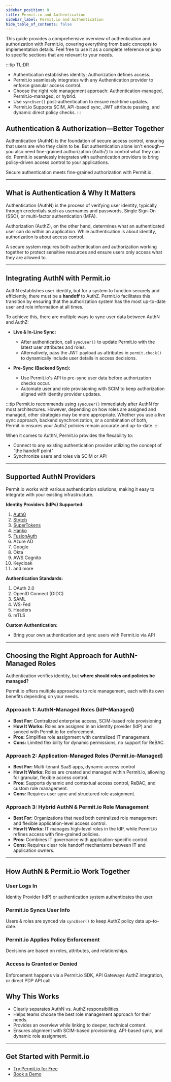 ```yaml
---
sidebar_position: 0
title: Permit.io and Authentication
sidebar_label: Permit.io and Authentication
hide_table_of_contents: false
---
```


This guide provides a comprehensive overview of authentication and authorization with Permit.io, covering everything from basic concepts to implementation details. Feel free to use it as a complete reference or jump to specific sections that are relevant to your needs.

:::tip TL;DR
- Authentication establishes identity; Authorization defines access.
- Permit.io seamlessly integrates with any Authentication provider to enforce granular access control.
- Choose the right role management approach: Authentication-managed, Permit.io-managed, or hybrid.
- Use `syncUser()` post-authentication to ensure real-time updates.
- Permit.io Supports SCIM, API-based sync, JWT attribute passing, and dynamic direct policy checks.
:::


## Authentication & Authorization—Better Together
Authentication (AuthN) is the foundation of secure access control, ensuring that users are who they claim to be. But authentication alone isn't enough—you also need fine-grained authorization (AuthZ) to control what they can do. Permit.io seamlessly integrates with authentication providers to bring policy-driven access control to your applications.

Secure authentication meets fine-grained authorization with Permit.io.

---

## What is Authentication & Why It Matters
Authentication (AuthN) is the process of verifying user identity, typically through credentials such as usernames and passwords, Single Sign-On (SSO), or multi-factor authentication (MFA).

Authorization (AuthZ), on the other hand, determines what an authenticated user can do within an application. While authentication is about identity, authorization is about access control.

A secure system requires both authentication and authorization working together to protect sensitive resources and ensure users only access what they are allowed to.

---

## Integrating AuthN with Permit.io

AuthN establishes user identity, but for a system to function securely and efficiently, there must be a **handoff** to AuthZ. Permit.io facilitates this transition by ensuring that the authorization system has the most up-to-date user and role information at all times.

To achieve this, there are multiple ways to sync user data between AuthN and AuthZ:

- **Live & In-Line Sync:**
  - After authentication, call `syncUser()` to update Permit.io with the latest user attributes and roles.
  - Alternatively, pass the JWT payload as attributes in `permit.check()` to dynamically include user details in access decisions.

- **Pre-Sync (Backend Sync):**
  - Use Permit.io's API to pre-sync user data before authorization checks occur.
  - Automate user and role provisioning with SCIM to keep authorization aligned with identity provider updates.

:::tip
Permit.io recommends using `syncUser()` immediately after AuthN for most architectures. However, depending on how roles are assigned and managed, other strategies may be more appropriate. Whether you use a live sync approach, backend synchronization, or a combination of both, Permit.io ensures your AuthZ policies remain accurate and up-to-date.
:::

When it comes to AuthN, Permit.io provides the flexability to:
- Connect to any existing authentication provider utilizing the concept of "the handoff point"
- Synchronize users and roles via SCIM or API

---

## Supported AuthN Providers
Permit.io works with various authentication solutions, making it easy to integrate with your existing infrastructure.

**Identity Providers (IdPs) Supported:**
1. [Auth0](/authentication/auth0/permit-integration)
2. [Stytch](/authentication/stytch/permit-integration)
3. [SuperTokens](/authentication/supertokens)
4. [Hanko](/authentication/authentication/hankopermit)
5. [FusionAuth](/authentication/fusionauth)
6. Azure AD
7. Google
8. Okta
9. AWS Cognito
10. Keycloak
11. and more

**Authentication Standards:**
1. OAuth 2.0
2. OpenID Connect (OIDC)
3. SAML
4. WS-Fed
5. Headers
6. mTLS

**Custom Authentication:**
- Bring your own authentication and sync users with Permit.io via API

---

## Choosing the Right Approach for AuthN-Managed Roles
Authentication verifies identity, but **where should roles and policies be managed?**

Permit.io offers multiple approaches to role management, each with its own benefits depending on your needs.

### **Approach 1: AuthN-Managed Roles (IdP-Managed)**
- **Best For:** Centralized enterprise access, SCIM-based role provisioning
- **How It Works:** Roles are assigned in an identity provider (IdP) and synced with Permit.io for enforcement.
- **Pros:** Simplifies role assignment with centralized IT management.
- **Cons:** Limited flexibility for dynamic permissions, no support for ReBAC.

### **Approach 2: Application-Managed Roles (Permit.io-Managed)**
- **Best For:** Multi-tenant SaaS apps, dynamic access control
- **How It Works:** Roles are created and managed within Permit.io, allowing for granular, flexible access control.
- **Pros:** Supports dynamic and contextual access control, ReBAC, and custom role management.
- **Cons:** Requires user sync and structured role assignment.

### **Approach 3: Hybrid AuthN & Permit.io Role Management**
- **Best For:** Organizations that need both centralized role management and flexible application-level access control.
- **How It Works:** IT manages high-level roles in the IdP, while Permit.io refines access with fine-grained policies.
- **Pros:** Combines IT governance with application-specific control.
- **Cons:** Requires clear role handoff mechanisms between IT and application owners.

---

## How AuthN & Permit.io Work Together

<TimelineWrapper>
  <TimelineStep>
    <h3>User Logs In</h3>
    <p>Identity Provider (IdP) or authentication system authenticates the user.</p>
  </TimelineStep>

  <TimelineStep>
    <h3>Permit.io Syncs User Info</h3>
    <p>Users & roles are synced via <code>syncUser()</code> to keep AuthZ policy data up-to-date.</p>
  </TimelineStep>

  <TimelineStep>
    <h3>Permit.io Applies Policy Enforcement</h3>
    <p>Decisions are based on roles, attributes, and relationships.</p>
  </TimelineStep>

  <TimelineStep>
    <h3>Access is Granted or Denied</h3>
    <p>Enforcement happens via a Permit.io SDK, API Gateways AuthZ integration, or direct PDP API call.</p>
  </TimelineStep>
</TimelineWrapper>


## Why This Works
- Clearly separates AuthN vs. AuthZ responsibilities.
- Helps teams choose the best role management approach for their needs.
- Provides an overview while linking to deeper, technical content.
- Ensures alignment with SCIM-based provisioning, API-based sync, and dynamic role assignment.

---
## Get Started with Permit.io
- [Try Permit.io for Free](https://app.permit.io/)
- [Book a Demo](https://io.permit.io/docs-to-call)